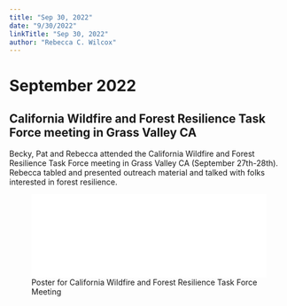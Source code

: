 ```yaml
---
title: "Sep 30, 2022"
date: "9/30/2022"
linkTitle: "Sep 30, 2022"
author: "Rebecca C. Wilcox"
---
```


# September 2022

<!-- add info here -->

## California Wildfire and Forest Resilience Task Force meeting in Grass Valley CA

Becky, Pat and Rebecca attended the California Wildfire and Forest Resilience Task Force meeting in Grass Valley CA (September 27th-28th). Rebecca tabled and presented outreach material and talked with folks interested in forest resilience.

![Poster for California Wildfire and Forest Resilience Task Force Meeting](images/TaskForce_TablePoster_Final.pdf){width="100%"}
